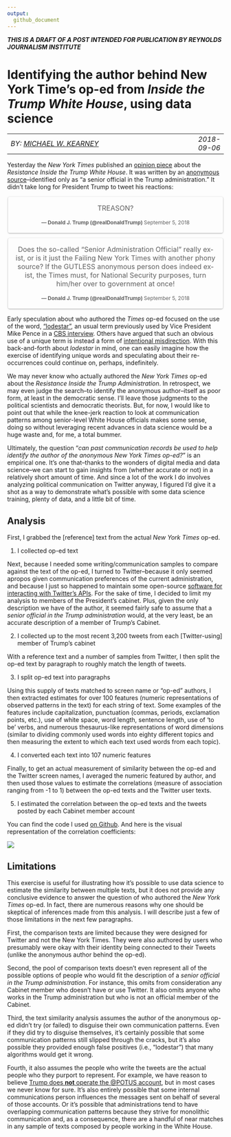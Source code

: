 ```yaml
---
output:
  github_document
---
```


***THIS IS A DRAFT OF A POST INTENDED FOR PUBLICATION BY REYNOLDS JOURNALISM INSTITUTE***

# Identifying the author behind New York Time's op-ed from *Inside the Trump White House*, using data science

|                                               |                         |
|-----------------------------------------------|-------------------------|
|*BY: [MICHAEL W. KEARNEY](https://mikewk.com)* | *2018-09-06*            |

Yesterday the *New York Times* published an [opinion piece](https://www.nytimes.com/2018/09/05/opinion/trump-white-house-anonymous-resistance.html) about the *Resistance Inside the Trump White House*. It was written by an [anonymous source](https://www.nytimes.com/2018/09/06/podcasts/the-daily/trump-administration-official-anonymous-op-ed.html)–identified only as "a senior official in the Trump administration." It didn't take long for President Trump to tweet his reactions:

<blockquote align="center" class="twitter-tweet" data-lang="en"><p lang="en" dir="ltr">TREASON?</p>&mdash; Donald J. Trump (@realDonaldTrump) <a href="https://twitter.com/realDonaldTrump/status/1037464177269514240?ref_src=twsrc%5Etfw">September 5, 2018</a></blockquote>
<script async src="https://platform.twitter.com/widgets.js" charset="utf-8"></script> 

<blockquote align="center" class="twitter-tweet" data-lang="en"><p lang="en" dir="ltr">Does the so-called “Senior Administration Official” really exist, or is it just the Failing New York Times with another phony source? If the GUTLESS anonymous person does indeed exist, the Times must, for National Security purposes, turn him/her over to government at once!</p>&mdash; Donald J. Trump (@realDonaldTrump) <a href="https://twitter.com/realDonaldTrump/status/1037485664433070080?ref_src=twsrc%5Etfw">September 5, 2018</a></blockquote>
<script async src="https://platform.twitter.com/widgets.js" charset="utf-8"></script>


Early speculation about who authored the *Times* op-ed focused on the use of the word, ["lodestar"](https://www.huffingtonpost.com/entry/lodestar-mike-pence-anonymous-new-york-times_us_5b905dd5e4b0511db3dec1e1), an usual term previously used by Vice President Mike Pence in a [CBS interview](https://www.cbsnews.com/news/mike-pence-pledges-proper-separation-donald-trump-business-empire/). Others have argued that such an obvious use of a unique term is instead a form of [intentional misdirection](https://www.independent.co.uk/news/world/americas/us-politics/lodestar-mike-pence-donald-trump-new-york-times-op-ed-latest-who-author-identity-a8525381.html). With this back-and-forth about *lodestar* in mind, one can easily imagine how the exercise of identifying unique words and speculating about their re-occurrences could continue on, perhaps, indefinitely.

We may never know who actually authored the *New York Times* op-ed about the *Resistance Inside the Trump Administration*. In retrospect, we may even judge the search–to identify the anonymous author–itself as poor form, at least in the democratic sense. I'll leave those judgments to the political scientists and democratic theorists. But, for now, I would like to point out that while the knee-jerk reaction to look at communication patterns among senior-level White House officials makes some sense, doing so without leveraging recent advances in data science would be a huge waste and, for me, a total bummer.

Ultimately, the question "*can past communication records be used to help identify the author of the anonymous New York Times op-ed?*" is an empirical one. It's one that--thanks to the wonders of digital media and data science--we can start to gain insights from (whether accurate or not) in a relatively short amount of time. And since a lot of the work I do involves analyzing political communication on Twitter anyway, I figured I'd give it a shot as a way to demonstrate what's possible with some data science training, plenty of data, and a little bit of time.

## Analysis

First, I grabbed the [reference] text from the actual *New York Times* op-ed.

1. I collected op-ed text

Next, because I needed some writing/communication samples to compare against the text of the op-ed, I turned to Twitter–because it only seemed apropos given communication preferences of the current administration, and because I just so happened to maintain some open-source [software for interacting with Twitter's APIs](https://rtweet.inf). For the sake of time, I decided to limit my analysis to members of the President's cabinet. Plus, given the only description we have of the author, it seemed fairly safe to assume that a *senior official in the Trump administration* would, at the very least, be an accurate description of a member of Trump's Cabinet.

2. I collected up to the most recent 3,200 tweets from each [Twitter-using] member of Trump's cabinet

With a reference text and a number of samples from Twitter, I then split the op-ed text by paragraph to roughly match the length of tweets.

3. I split op-ed text into paragraphs

Using this supply of texts matched to screen name or "op-ed" authors, I then extracted estimates for over 100 features (numeric representations of observed patterns in the text) for each string of text. Some examples of the features include capitalization, punctuation (commas, periods, exclamation points, etc.), use of white space, word length, sentence length, use of 'to be' verbs, and numerous thesaurus-like representations of word dimensions (similar to dividing commonly used words into eighty different topics and then measuring the extent to which each text used words from each topic).

4. I converted each text into 107 numeric features

Finally, to get an actual measurement of similarity between the op-ed and the Twitter screen names, I averaged the numeric featured by author, and then used those values to estimate the correlations (measure of association ranging from -1 to 1) between the op-ed texts and the Twitter user texts.

5. I estimated the correlation between the op-ed texts and the tweets posted by each Cabinet member account

You can find the code I used [on Github](https://github.com/mkearney/resist_oped). And here is the visual representation of the correlation coefficients:

<p style="align:center"> <img src="plot.png"/> </p>

## Limitations

This exercise is useful for illustrating how it's possible to use data science to estimate the similarity between multiple texts, but it does not provide any conclusive evidence to answer the question of who authored the *New York Times* op-ed. In fact, there are numerous reasons why one should be skeptical of inferences made from this analysis. I will describe just a few of those limitations in the next few paragraphs.

First, the comparison texts are limited because they were designed for Twitter and not the New York Times. They were also authored by users who presumably were okay with their identity being connected to their Tweets (unlike the anonymous author behind the op-ed).

Second, the pool of comparison texts doesn't even represent all of the possible options of people who would fit the description of a *senior official in the Trump administration*. For instance, this omits from consideration any Cabinet member who doesn't have or use Twitter. It also omits anyone who works in the Trump administration but who is not an official member of the Cabinet.

Third, the text similarity analysis assumes the author of the anonymous op-ed didn't try (or failed) to disguise their own communication patterns. Even if they did try to disguise themselves, it's certainly possible that some communication patterns still slipped through the cracks, but it's also possible they provided enough false positives (i.e., "lodestar") that many algorithms would get it wrong. 

Fourth, it also assumes the people who write the tweets are the actual people who they purport to represent. For example, we have reason to believe 
[Trump does **not** operate the \@POTUS account](https://nypost.com/2017/01/16/donald-trump-wont-be-using-the-potus-twitter-account/), but in most cases we never know for sure. It's also entirely possible that some internal communications person influences the messages sent on behalf of several of those accounts. Or it's possible that administrations tend to have overlapping communication patterns because they strive for monolithic communication and, as a consequence, there are a handful of near matches in any sample of texts composed by people working in the White House.



<style>

blockquote.twitter-tweet {
  font-size: 12px;
  font-weight: bold;
  line-height: 16px;
  border-color: #eee #ddd #bbb;
  border-radius: 5px;
  border-style: solid;
  border-width: 1px;
  box-shadow: 0 1px 3px rgba(0, 0, 0, 0.15);
  margin: 10px auto;
  padding: 0 16px 16px 16px;
  max-width: 468px;
}

blockquote.twitter-tweet p {
  font-size: 16px;
  font-weight: normal;
  line-height: 20px;
}

blockquote.twitter-tweet a {
  color: inherit;
  font-weight: normal;
  text-decoration: none;
  outline: 0 none;
}

blockquote.twitter-tweet a:hover,
blockquote.twitter-tweet a:focus {
  text-decoration: underline;
}

td {width: 100%;}

table th, table td, table tr, table {border: 0}

.twitter-widget-0 {
margin-left: auto;
margin-right: auto;
}
</style>
